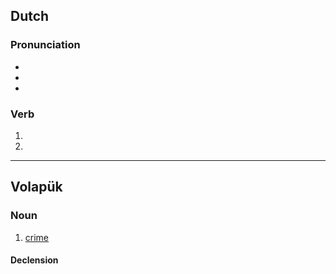 {{also|Klim}}
==Dutch==

===Pronunciation===
* {{audio|Nl-klim.ogg|Audio|lang=nl}}
* {{rhymes|ɪm|lang=nl}}
* {{IPA|/klɪm/|lang=nl}}

===Verb===
{{nl-verb-form}}

# {{nl-verb form of|p=1|n=sg|t=pres|m=ind|klimmen}}
# {{nl-verb form of|m=imp|klimmen}}

----

==Volapük==

===Noun===
{{vo-noun}}

# [[crime]]

====Declension====
{{vo-decl-noun}}